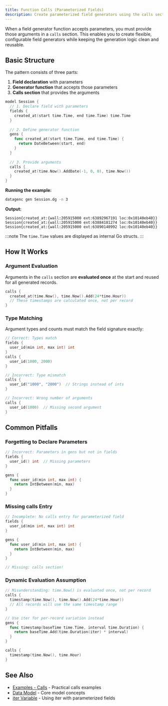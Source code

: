 ```yaml
---
title: Function Calls (Parameterized Fields)
description: Create parameterized field generators using the calls section
---
```


When a field generator function accepts parameters, you must provide those arguments in a `calls` section. This enables you to create flexible, configurable field generators while keeping the generation logic clean and reusable.

## Basic Structure

The pattern consists of three parts:

1. **Field declaration** with parameters
2. **Generator function** that accepts those parameters
3. **Calls section** that provides the arguments

```go title="Session.dg"
model Session {
  // 1. Declare field with parameters
  fields {
    created_at(start time.Time, end time.Time) time.Time
  }
  
  // 2. Define generator function
  gens {
    func created_at(start time.Time, end time.Time) {
      return DateBetween(start, end)
    }
  }
  
  // 3. Provide arguments
  calls {
    created_at(time.Now().AddDate(-1, 0, 0), time.Now())
  }
}
```

**Running the example:**

```bash
datagenc gen Session.dg -n 3
```

**Output:**

```shell
Session{created_at:{wall:205915000 ext:63892967191 loc:0x10140eb40}}
Session{created_at:{wall:205915000 ext:63884181274 loc:0x10140eb40}}
Session{created_at:{wall:205915000 ext:63890140992 loc:0x10140eb40}}
```

:::note
The `time.Time` values are displayed as internal Go structs.
:::

## How It Works

### Argument Evaluation

Arguments in the `calls` section are **evaluated once** at the start and reused for all generated records.

```go title="example.dg"
calls {
  created_at(time.Now(), time.Now().Add(24*time.Hour))
  // These timestamps are calculated once, not per record
}
```

### Type Matching

Argument types and counts must match the field signature exactly:

```go
// Correct: Types match
fields {
  user_id(min int, max int) int
}
calls {
  user_id(1000, 2000)
}

// Incorrect: Type mismatch
calls {
  user_id("1000", "2000")  // Strings instead of ints
}

// Incorrect: Wrong number of arguments
calls {
  user_id(1000)  // Missing second argument
}
```

## Common Pitfalls

### Forgetting to Declare Parameters

```go
// Incorrect: Parameters in gens but not in fields
fields {
  user_id() int  // Missing parameters
}

gens {
  func user_id(min int, max int) {
    return IntBetween(min, max)
  }
}
```

### Missing calls Entry

```go
// Incomplete: No calls entry for parameterized field
fields {
  user_id(min int, max int) int
}

gens {
  func user_id(min int, max int) {
    return IntBetween(min, max)
  }
}

// Missing: calls section!
```

### Dynamic Evaluation Assumption

```go
// Misunderstanding: time.Now() is evaluated once, not per record
calls {
  timestamp(time.Now(), time.Now().Add(24*time.Hour))
  // All records will use the same timestamp range
}

// Use iter for per-record variation instead
gens {
  func timestamp(baseTime time.Time, interval time.Duration) {
    return baseTime.Add(time.Duration(iter) * interval)
  }
}

calls {
  timestamp(time.Now(), time.Hour)
}
```

## See Also

- [Examples - Calls](/datagen/examples/2_calls/calls) - Practical calls examples
- [Data Model](/datagen/concepts/data-model) - Core model concepts
- [iter Variable](/datagen/concepts/advanced/iter-variable) - Using iter with parameterized fields

